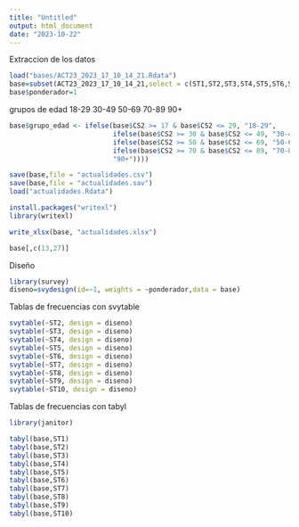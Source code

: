 ```yaml
---
title: "Untitled"
output: html_document
date: "2023-10-22"
---
```


Extraccion de los datos
```r
load("bases/ACT23_2023_17_10_14_21.Rdata")
base=subset(ACT23_2023_17_10_14_21,select = c(ST1,ST2,ST3,ST4,ST5,ST6,ST7,ST8,ST9,ST10,CS11_TOTAL,CS1,CS2,CS3,CS4,CS5A,CS5B,CS6,CS7,CS7SI,CS8_NINGUNO,CS11_TOTAL,CS12,CS13,CS14))
base$ponderador=1
```

grupos de edad
18-29
30-49
50-69
70-89
90+

```r
base$grupo_edad <- ifelse(base$CS2 >= 17 & base$CS2 <= 29, "18-29",
                          ifelse(base$CS2 >= 30 & base$CS2 <= 49, "30-49",
                          ifelse(base$CS2 >= 50 & base$CS2 <= 69, "50-69",
                          ifelse(base$CS2 >= 70 & base$CS2 <= 89, "70-89",
                          "90+"))))
```


```r
save(base,file = "actualidades.csv")
save(base,file = "actualidades.sav")
load("actualidades.Rdata")
```

```r
install.packages("writexl")
library(writexl)
```

```r
write_xlsx(base, "actualidades.xlsx")
```

```r
base[,c(13,27)]
```

Diseño
```r
library(survey)
diseno=svydesign(id=~1, weights = ~ponderador,data = base)
```

Tablas de frecuencias con svytable 
```r
svytable(~ST2, design = diseno)
svytable(~ST3, design = diseno)
svytable(~ST4, design = diseno)
svytable(~ST5, design = diseno)
svytable(~ST6, design = diseno)
svytable(~ST7, design = diseno)
svytable(~ST8, design = diseno)
svytable(~ST9, design = diseno)
svytable(~ST10, design = diseno)
```


Tablas de frecuencias con tabyl
```r
library(janitor)
```
```r
tabyl(base,ST1)
tabyl(base,ST2)
tabyl(base,ST3)
tabyl(base,ST4)
tabyl(base,ST5)
tabyl(base,ST6)
tabyl(base,ST7)
tabyl(base,ST8)
tabyl(base,ST9)
tabyl(base,ST10)
```

